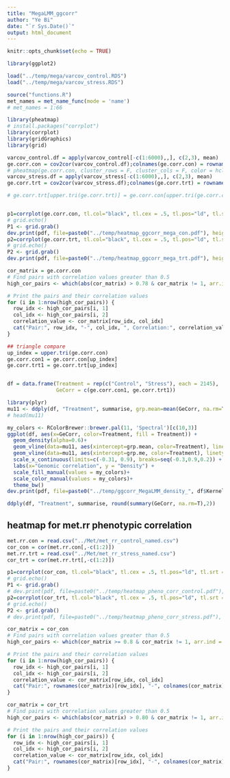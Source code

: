 ```yaml
---
title: "MegaLMM_ggcorr"
author: "Ye Bi"
date: "`r Sys.Date()`"
output: html_document
---
```


```r
knitr::opts_chunk$set(echo = TRUE)
```

```r
library(ggplot2)
```

```r
load("../temp/mega/varcov_control.RDS")
load("../temp/mega/varcov_stress.RDS")
```


```r
source("functions.R")
met_names = met_name_func(mode = 'name')
# met_names = 1:66
```

```r
library(pheatmap)
# install.packages("corrplot")
library(corrplot)
library(gridGraphics)
library(grid)

varcov_control.df = apply(varcov_control[-c(1:6000),,], c(2,3), mean)
ge.corr.con = cov2cor(varcov_control.df);colnames(ge.corr.con) = rownames(ge.corr.con) = met_names
# pheatmap(ge.corr.con, cluster_rows = F, cluster_cols = F, color = hcl.colors(20, "PiYG"), na_col="white")
varcov_stress.df = apply(varcov_stress[-c(1:6000),,], c(2,3), mean)
ge.corr.trt = cov2cor(varcov_stress.df);colnames(ge.corr.trt) = rownames(ge.corr.trt) = met_names

# ge.corr.trt[upper.tri(ge.corr.trt)] = ge.corr.con[upper.tri(ge.corr.con)]


p1=corrplot(ge.corr.con, tl.col="black", tl.cex = .5, tl.pos="ld", tl.srt = 10, method="circle", type="lower", cl.ratio=0.1, title = "(A)", mar=c(0,0,1,0))
# grid.echo()
P1 <- grid.grab()
dev.print(pdf, file=paste0("../temp/heatmap_ggcorr_mega_con.pdf"), height=6, width=10)
p2=corrplot(ge.corr.trt, tl.col="black", tl.cex = .5, tl.pos="ld", tl.srt = 10, method="circle", type="lower", cl.ratio=0.1, title = "(B)", mar=c(0,0,1,0))
# grid.echo()
P2 <- grid.grab()
dev.print(pdf, file=paste0("../temp/heatmap_ggcorr_mega_trt.pdf"), height=6, width=10)
```

```r

cor_matrix = ge.corr.con
# Find pairs with correlation values greater than 0.5
high_cor_pairs <- which(abs(cor_matrix) > 0.78 & cor_matrix != 1, arr.ind = TRUE)

# Print the pairs and their correlation values
for (i in 1:nrow(high_cor_pairs)) {
  row_idx <- high_cor_pairs[i, 1]
  col_idx <- high_cor_pairs[i, 2]
  correlation_value <- cor_matrix[row_idx, col_idx]
  cat("Pair:", row_idx, "-", col_idx, ", Correlation:", correlation_value, "\n")
}

```


```r
## triangle compare
up_index = upper.tri(ge.corr.con)
ge.corr.con1 = ge.corr.con[up_index]
ge.corr.trt1 = ge.corr.trt[up_index]


df = data.frame(Treatment = rep(c("Control", "Stress"), each = 2145),
                GeCorr = c(ge.corr.con1, ge.corr.trt1))

library(plyr)
mu11 <- ddply(df, "Treatment", summarise, grp.mean=mean(GeCorr, na.rm=T), grp.me = median(GeCorr, na.rm=T))
# head(mu11)

my_colors <- RColorBrewer::brewer.pal(11, 'Spectral')[c(10,3)]
ggplot(df, aes(x=GeCorr, color=Treatment, fill = Treatment)) + 
  geom_density(alpha=0.6)+
  geom_vline(data=mu11, aes(xintercept=grp.mean, color=Treatment), linetype='solid')+
  geom_vline(data=mu11, aes(xintercept=grp.me, color=Treatment), linetype='dashed')+         
  scale_x_continuous(limits=c(-0.31, 0.9), breaks=seq(-0.3,0.9,0.2)) +
  labs(x="Genomic correlation", y = "Density") +
  scale_fill_manual(values = my_colors)+
  scale_color_manual(values = my_colors)+
  theme_bw()
dev.print(pdf, file=paste0("../temp/ggcorr_MegaLMM_density_", df$Kernel[1], ".pdf"), height=4, width=8)
```

```r
ddply(df, "Treatment", summarise, round(summary(GeCorr, na.rm=T),2))
```


###########
## heatmap for met.rr phenotypic correlation
###########
```r
met.rr.con = read.csv("../Met/met_rr_control_named.csv")
cor_con = cor(met.rr.con[,-c(1:2)])
met.rr.trt = read.csv("../Met/met_rr_stress_named.csv")
cor_trt = cor(met.rr.trt[,-c(1:2)])


```

```r

p1=corrplot(cor_con, tl.col="black", tl.cex = .5, tl.pos="ld", tl.srt = 10, method="circle", type="lower", cl.ratio=0.1, title = "(A)", mar=c(0,0,1,0))
# grid.echo()
P1 <- grid.grab()
# dev.print(pdf, file=paste0("../temp/heatmap_pheno_corr_control.pdf"), height=6, width=10)
p2=corrplot(cor_trt, tl.col="black", tl.cex = .5, tl.pos="ld", tl.srt = 10, method="circle", type="lower", cl.ratio=0.1, title = "(B)", mar=c(0,0,1,0))
# grid.echo()
P2 <- grid.grab()
# dev.print(pdf, file=paste0("../temp/heatmap_pheno_corr_stress.pdf"), height=6, width=10)

```

```r
cor_matrix = cor_con
# Find pairs with correlation values greater than 0.5
high_cor_pairs <- which(cor_matrix >= 0.8 & cor_matrix != 1, arr.ind = T) #arr.ind can show the relative position of each value satisfied condition.

# Print the pairs and their correlation values
for (i in 1:nrow(high_cor_pairs)) {
  row_idx <- high_cor_pairs[i, 1]
  col_idx <- high_cor_pairs[i, 2]
  correlation_value <- cor_matrix[row_idx, col_idx]
  cat("Pair:", rownames(cor_matrix)[row_idx], "-", colnames(cor_matrix)[col_idx], ", Correlation:", correlation_value, "\n")
}
```
```r
cor_matrix = cor_trt
# Find pairs with correlation values greater than 0.5
high_cor_pairs <- which(abs(cor_matrix) > 0.80 & cor_matrix != 1, arr.ind = TRUE)

# Print the pairs and their correlation values
for (i in 1:nrow(high_cor_pairs)) {
  row_idx <- high_cor_pairs[i, 1]
  col_idx <- high_cor_pairs[i, 2]
  correlation_value <- cor_matrix[row_idx, col_idx]
  cat("Pair:", rownames(cor_matrix)[row_idx], "-", colnames(cor_matrix)[col_idx], ", Correlation:", correlation_value, "\n")
}
```

